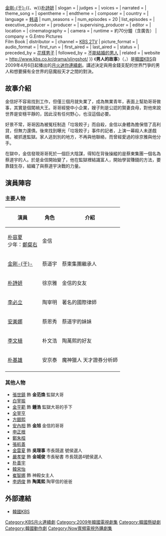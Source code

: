 {{Infobox Television
| show_name         = 男人的故事
| original_name      = {{lang|ko|남자이야기}}
| image                = [[File:Sling_Shot.jpg|250px]]
| caption              = 
| genre                = 
| format               = 
| creator              = 
| developer            = 
| writer               = [[宋智娜|宋智娜]]
| director             = [[尹成植|尹成植]]
| creative_director    = 
| presenter            = 
| starring             = [[朴容夏|朴容夏]]{{、w}}[[金剛于|金剛-{于}-]]{{、w}}[[朴詩妍|朴詩妍]]
| slogan               =  
| judges               = 
| voices               = 
| narrated             = 
| theme_song           = 
| opentheme            =  
| endtheme             = 
| composer             = 
| country              = {{KOR}}
| language             = [[韩语|韩语]]
| num_seasons          = 
| num_episodes         = 20
| list_episodes        = 
| executive_producer   = 
| producer             = 
| supervising_producer = 
| editor               = 
| location             = 
| cinematography       = 
| camera               = 
| runtime              = 約70分鐘（含廣告）
| company              = G.Entro Pictures<br>Film Book
| distributor          = 
| channel              = [[KBS第2頻道|KBS 2TV]]
| picture_format       = 
| audio_format         = 
| first_run            = {{KOR}}
| first_aired          = {{start date|2009|4|6}}
| last_aired           = {{end date|2009|6|9}}
| status               = 
| preceded_by          = [[流星花園_(韓國電視劇)|花樣男子]]
| followed_by          = [[不能結婚的男人_(韓國電視劇)|不能結婚的男人]]
| related              = 
| website              = http://www.kbs.co.kr/drama/slingshot/
}}
《'''男人的故事'''》（{{lang-ko|'''남자이야기'''}}，{{lang-en|'''Sling Shot'''}}）是[[韓國|韓國]][[韓國放送公社|KBS]]自2009年4月6日起播出的[[KBS月火迷你連續劇|月火迷你連續劇]]。講述決定與用金錢支配的世界鬥爭的男人和想要擁有全世界的惡魔般天才之間的對決。

== 故事介紹 ==
金信好不容易找到工作，但僅三個月就失業了，成為無業青年，表面上幫助哥哥做事，其實是個闖禍大王。哥哥經營中小企業，嫂子則是公認的賢妻良母，對他來說世界是安穩平靜的，因此沒有任何野心，也沒這個必要。

好景不常，哥哥因為被冤枉制造「垃圾餃子」而自殺，金信以身體為擔保借了高利貸，但無力還債。後來找到曝光「垃圾餃子」事件的記者，上演一幕殺人未遂戲碼，被抓進監獄。家人逃到別的地方，不再與他聯絡，而曾經愛過的徐京雅與他分手。

在獄中，金信發現哥哥死於一個巨大陰謀，得知在背後操縱的是蔡東集團一個名為蔡道宇的人。於是金信開始變了，他在監獄裡結識富人，開始學習賺錢的方法，要靠錢生存，組織了與蔡道宇決戰的力量。

== 演員陣容 ==
=== 主要人物 ===

{| class="wikitable" width="60%" style="text-align:center"
|- style="background:#1E90FF; color:black" align=center
! 演員 !! 角色 !! 介紹
|-
| [[朴容夏|朴容夏]] <br> 少年：[[鄭粲右|鄭粲右]]|| 金信 ||  
|-
| [[金剛于|金剛-{于}-]] || 蔡道宇|| 蔡東集團繼承人
|-
| [[朴詩妍|朴詩妍]]  ||徐京雅||  金信的女友
|-
| [[李必立|李必立]] || 陶宰明 || 著名的國際律師 

|- 
| [[安美娜|安美娜]]  || 蔡恩秀 ||  蔡道宇的妹妹
|-
| [[李文植|李文植]] || 朴文浩 || 陶萬熙的好友 
|- 
| [[朴基雄|朴基雄]]|| 安京泰 || 魔神獵人 天才證券分析師 
|- 
|}

=== 其他人物 ===
*[[張世鎮|張世鎮]] 飾 '''金范煥''' 監獄大哥
*[[白宰振|白宰振]]
*[[金亨範|金亨範]] 飾 '''鍾浩''' 監獄大哥的手下
*[[全宰亨|全宰亨]]
*[[方銀熙|方銀熙]]
*[[安內相|安內相]] 飾 '''金旭''' 金信的哥哥
*[[申正根|申正根]]
*[[鄭朱桓|鄭朱桓]]
*[[張航善|張航善]]
*[[金雷夏|金雷夏]] 飾 '''吳理事''' 市長競選 號侯選人
*[[嚴孝燮|嚴孝燮]] 飾 '''金城俊''' 市長秘書 市長競選4號侯選人
*[[朴善宇|朴善宇]]
*[[韓宋怡|韓宋怡]]
*[[崔智娜|崔智娜]] 飾 ''' ''' 神殿女主人
*[[李炳俊|李炳俊]] 飾 '''陶萬熙''' 陶宰信的爸爸

== 外部連結 ==
* [http://www.kbs.co.kr/drama/slingshot/ 韓國KBS] {{Wayback|url=http://www.kbs.co.kr/drama/slingshot/ |date=20090726090818 }} {{ko}}

{{電視節目的變遷
|電視台= {{ROK}} [[KBS第2頻道|KBS 2TV]]
|播放檔次= [[KBS月火迷你連續劇|月火劇]]
|節目名稱=男人的故事<br />（2009年4月6日 - 2009年6月9日）
|上一節目=[[流星花園_(韓國電視劇)|花樣男子]]<br />（2009年1月5日 - 2009年3月31日）
|下一節目=[[不能結婚的男人_(韓國電視劇)|不能結婚的男人]]<br />（2009年6月15日 - 2009年8月4日）
}}
{{電視節目的變遷
|電視台= {{flagicon|Taiwan}} 台灣 [[東森戲劇台|東森戲劇台]]
|播放檔次= 星期一至五 19:00 - 20:00
|節目名稱= 男人的故事<br />（2010年7月26日 - 2010年9月3日）
|上一節目= [[美妙人生|美妙人生]]<br />（2010年6月23日 - 2010年7月23日）
|下一節目= [[兩個妻子|兩個妻子]]<br />（2010年9月6日 - 2010年）
}}

{{KBS月火迷你連續劇}}
{{DEFAULTSORT:Namjaiyagi}}
[[Category:KBS月火連續劇|Category:KBS月火連續劇]]
[[Category:2009年韓國電視劇集|Category:2009年韓國電視劇集]]
[[Category:韓國懸疑劇|Category:韓國懸疑劇]]
[[Category:韓國動作劇|Category:韓國動作劇]]
[[Category:Now寬頻電視外購劇集|Category:Now寬頻電視外購劇集]]